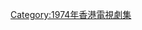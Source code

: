 {{cat year nav
| year = 1974
| cat = 無綫電視劇集
| sortkey = 無綫電視劇集
| article = 無綫電視劇
| in = 
}}
[[Category:1974年香港電視劇集|Category:1974年香港電視劇集]]